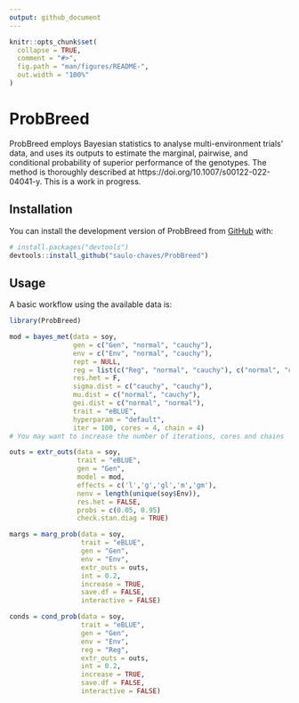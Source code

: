 ```yaml
---
output: github_document
---
```


<!-- README.md is generated from README.Rmd. Please edit that file -->

```r
knitr::opts_chunk$set(
  collapse = TRUE,
  comment = "#>",
  fig.path = "man/figures/README-",
  out.width = "100%"
)
```

# ProbBreed

<!-- badges: start -->
<!-- badges: end -->

ProbBreed employs Bayesian statistics to analyse multi-environment trials' data, and uses its outputs to estimate the marginal, pairwise, and conditional probability of superior performance of the genotypes. The method is thoroughly described at https://doi.org/10.1007/s00122-022-04041-y. This is a work in progress.

## Installation

You can install the development version of ProbBreed from [GitHub](https://github.com/) with:

``` r
# install.packages("devtools")
devtools::install_github("saulo-chaves/ProbBreed")
```

## Usage

A basic workflow using the available data is:

```r
library(ProbBreed)

mod = bayes_met(data = soy,
                gen = c("Gen", "normal", "cauchy"),
                env = c("Env", "normal", "cauchy"),
                rept = NULL,
                reg = list(c("Reg", "normal", "cauchy"), c("normal", "cauchy")),
                res.het = F,
                sigma.dist = c("cauchy", "cauchy"),
                mu.dist = c("normal", "cauchy"),
                gei.dist = c("normal", "normal"),
                trait = "eBLUE", 
                hyperparam = "default",
                iter = 100, cores = 4, chain = 4)
# You may want to increase the number of iterations, cores and chains

outs = extr_outs(data = soy, 
                 trait = "eBLUE", 
                 gen = "Gen", 
                 model = mod, 
                 effects = c('l','g','gl','m','gm'),
                 nenv = length(unique(soy$Env)), 
                 res.het = FALSE,
                 probs = c(0.05, 0.95)
                 check.stan.diag = TRUE)

margs = marg_prob(data = soy, 
                  trait = "eBLUE",
                  gen = "Gen", 
                  env = "Env",
                  extr_outs = outs, 
                  int = 0.2,
                  increase = TRUE, 
                  save.df = FALSE, 
                  interactive = FALSE)

conds = cond_prob(data = soy, 
                  trait = "eBLUE",
                  gen = "Gen", 
                  env = "Env",
                  reg = "Reg",
                  extr_outs = outs, 
                  int = 0.2,
                  increase = TRUE, 
                  save.df = FALSE, 
                  interactive = FALSE)


```


